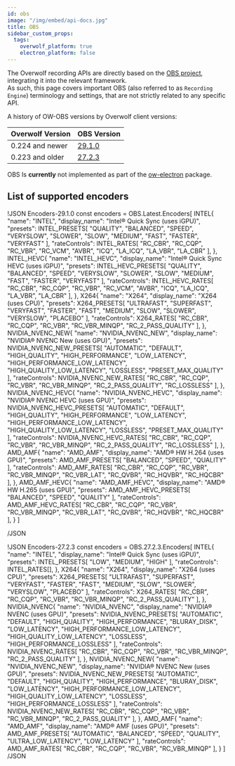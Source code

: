 ```yaml
---
id: obs
image: "/img/embed/api-docs.jpg"
title: OBS
sidebar_custom_props:
  tags:
    overwolf_platform: true
    electron_platform: false
---
```


The Overwolf recording APIs are directly based on the [OBS project](https://github.com/obsproject/obs-studio), integrating it into the relevant framework.  
As such, this page covers important OBS (also referred to as `Recording Engine`) terminology and settings, that are not strictly related to any specific API.

<Tabs groupId="frameworks">
<TabItem value="overwolf-platform" label="Overwolf Platform">

A history of OW-OBS versions by Overwolf client versions:

| Overwolf Version          | OBS Version                                                    |
| ------------------------- | -------------------------------------------------------------- |
| 0.224 and newer           | [29.1.0](https://github.com/obsproject/obs-studio/tree/29.1.0) |
| 0.223 and older           | [27.2.3](https://github.com/obsproject/obs-studio/tree/27.2.3) |

</TabItem>
<TabItem value="electron-platform" label="Overwolf Electron">

OBS Is **currently** not implemented as part of the [ow-electron](/tools/ow-electron) package.

</TabItem>
</Tabs>


## List of supported encoders

<Tabs>
<TabItem value="latest" label="OBS Version 29.1.0" default>

!JSON Encoders-29.1.0
const encoders = OBS.Latest.Encoders[
    INTEL{
        "name": "INTEL",
        "display_name": "Intel® Quick Sync (uses iGPU)",
        "presets": INTEL_PRESETS[
            "QUALITY",
            "BALANCED",
            "SPEED",
            "VERYSLOW",
            "SLOWER",
            "SLOW",
            "MEDIUM",
            "FAST",
            "FASTER",
            "VERYFAST"
        ],
        "rateControls": INTEL_RATES[
            "RC_CBR",
            "RC_CQP",
            "RC_VBR",
            "RC_VCM",
            "AVBR",
            "ICQ",
            "LA_ICQ",
            "LA_VBR",
            "LA_CBR"
        ],
    },
    INTEL_HEVC{
        "name": "INTEL_HEVC",
        "display_name": "Intel® Quick Sync HEVC (uses iGPU)",
        "presets": INTEL_HEVC_PRESETS[
            "QUALITY",
            "BALANCED",
            "SPEED",
            "VERYSLOW",
            "SLOWER",
            "SLOW",
            "MEDIUM",
            "FAST",
            "FASTER",
            "VERYFAST"
        ],
        "rateControls": INTEL_HEVC_RATES[
            "RC_CBR",
            "RC_CQP",
            "RC_VBR",
            "RC_VCM",
            "AVBR",
            "ICQ",
            "LA_ICQ",
            "LA_VBR",
            "LA_CBR"
        ],
    },
    X264{
        "name": "X264",
        "display_name": "X264 (uses CPU)",
        "presets": X264_PRESETS[
            "ULTRAFAST",
            "SUPERFAST",
            "VERYFAST",
            "FASTER",
            "FAST",
            "MEDIUM",
            "SLOW",
            "SLOWER",
            "VERYSLOW",
            "PLACEBO"
        ],
        "rateControls": X264_RATES[
            "RC_CBR",
            "RC_CQP",
            "RC_VBR",
            "RC_VBR_MINQP",
            "RC_2_PASS_QUALITY"
        ],
    },
    NVIDIA_NVENC_NEW{
        "name": "NVIDIA_NVENC_NEW",
        "display_name": "NVIDIA® NVENC New (uses GPU)",
        "presets": NVIDIA_NVENC_NEW_PRESETS[
            "AUTOMATIC",
            "DEFAULT",
            "HIGH_QUALITY",
            "HIGH_PERFORMANCE",
            "LOW_LATENCY",
            "HIGH_PERFORMANCE_LOW_LATENCY",
            "HIGH_QUALITY_LOW_LATENCY",
            "LOSSLESS",
            "PRESET_MAX_QUALITY"
        ],
        "rateControls": NVIDIA_NVENC_NEW_RATES[
            "RC_CBR",
            "RC_CQP",
            "RC_VBR",
            "RC_VBR_MINQP",
            "RC_2_PASS_QUALITY",
            "RC_LOSSLESS"
        ],
    },
    NVIDIA_NVENC_HEVC{
        "name": "NVIDIA_NVENC_HEVC",
        "display_name": "NVIDIA® NVENC HEVC (uses GPU)",
        "presets": NVIDIA_NVENC_HEVC_PRESETS[
            "AUTOMATIC",
            "DEFAULT",
            "HIGH_QUALITY",
            "HIGH_PERFORMANCE",
            "LOW_LATENCY",
            "HIGH_PERFORMANCE_LOW_LATENCY",
            "HIGH_QUALITY_LOW_LATENCY",
            "LOSSLESS",
            "PRESET_MAX_QUALITY"
        ],
        "rateControls": NVIDIA_NVENC_HEVC_RATES[
            "RC_CBR",
            "RC_CQP",
            "RC_VBR",
            "RC_VBR_MINQP",
            "RC_2_PASS_QUALITY",
            "RC_LOSSLESS"
        ],
    },
    AMD_AMF{
        "name": "AMD_AMF",
        "display_name": "AMD® HW H.264 (uses GPU)",
        "presets": AMD_AMF_PRESETS[
            "BALANCED",
            "SPEED",
            "QUALITY"
        ],
        "rateControls": AMD_AMF_RATES[
            "RC_CBR",
            "RC_CQP",
            "RC_VBR",
            "RC_VBR_MINQP",
            "RC_VBR_LAT",
            "RC_QVBR",
            "RC_HQVBR",
            "RC_HQCBR"
        ],
    },
    AMD_AMF_HEVC{
        "name": "AMD_AMF_HEVC",
        "display_name": "AMD® HW H.265 (uses GPU)",
        "presets": AMD_AMF_HEVC_PRESETS[
            "BALANCED",
            "SPEED",
            "QUALITY"
        ],
        "rateControls": AMD_AMF_HEVC_RATES[
            "RC_CBR",
            "RC_CQP",
            "RC_VBR",
            "RC_VBR_MINQP",
            "RC_VBR_LAT",
            "RC_QVBR",
            "RC_HQVBR",
            "RC_HQCBR"
        ],
    }
]

/JSON

</TabItem>
<TabItem value="27.2.3" label="OBS Version 27.2.3">

!JSON Encoders-27.2.3
const encoders = OBS.27.2.3.Encoders[
    INTEL{
        "name": "INTEL",
        "display_name": "Intel® Quick Sync (uses iGPU)",
        "presets": INTEL_PRESETS[
            "LOW",
            "MEDIUM",
            "HIGH"
        ],
        "rateControls": INTEL_RATES[],
    },
    X264{
        "name": "X264",
        "display_name": "X264 (uses CPU)",
        "presets": X264_PRESETS[
            "ULTRAFAST",
            "SUPERFAST",
            "VERYFAST",
            "FASTER",
            "FAST",
            "MEDIUM",
            "SLOW",
            "SLOWER",
            "VERYSLOW",
            "PLACEBO"
        ],
        "rateControls": X264_RATES[
            "RC_CBR",
            "RC_CQP",
            "RC_VBR",
            "RC_VBR_MINQP",
            "RC_2_PASS_QUALITY"
        ],
    },
    NVIDIA_NVENC{
        "name": "NVIDIA_NVENC",
        "display_name": "NVIDIA® NVENC (uses GPU)",
        "presets": NVIDIA_NVENC_PRESETS[
            "AUTOMATIC",
            "DEFAULT",
            "HIGH_QUALITY",
            "HIGH_PERFORMANCE",
            "BLURAY_DISK",
            "LOW_LATENCY",
            "HIGH_PERFORMANCE_LOW_LATENCY",
            "HIGH_QUALITY_LOW_LATENCY",
            "LOSSLESS",
            "HIGH_PERFORMANCE_LOSSLESS"
        ],
        "rateControls": NVIDIA_NVENC_RATES[
            "RC_CBR",
            "RC_CQP",
            "RC_VBR",
            "RC_VBR_MINQP",
            "RC_2_PASS_QUALITY"
        ],
    },
    NVIDIA_NVENC_NEW{
        "name": "NVIDIA_NVENC_NEW",
        "display_name": "NVIDIA® NVENC New (uses GPU)",
        "presets": NVIDIA_NVENC_NEW_PRESETS[
            "AUTOMATIC",
            "DEFAULT",
            "HIGH_QUALITY",
            "HIGH_PERFORMANCE",
            "BLURAY_DISK",
            "LOW_LATENCY",
            "HIGH_PERFORMANCE_LOW_LATENCY",
            "HIGH_QUALITY_LOW_LATENCY",
            "LOSSLESS",
            "HIGH_PERFORMANCE_LOSSLESS"
        ],
        "rateControls": NVIDIA_NVENC_NEW_RATES[
            "RC_CBR",
            "RC_CQP",
            "RC_VBR",
            "RC_VBR_MINQP",
            "RC_2_PASS_QUALITY"
        ],
    },
    AMD_AMF{
        "name": "AMD_AMF",
        "display_name": "AMD® AMF (uses GPU)",
        "presets": AMD_AMF_PRESETS[
            "AUTOMATIC",
            "BALANCED",
            "SPEED",
            "QUALITY",
            "ULTRA_LOW_LATENCY",
            "LOW_LATENCY"
        ],
        "rateControls": AMD_AMF_RATES[
            "RC_CBR",
            "RC_CQP",
            "RC_VBR",
            "RC_VBR_MINQP"
        ],
    }
]
/JSON

</TabItem>
</Tabs>